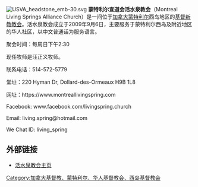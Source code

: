 {{expand|time=2013-10-01T05:47:15+00:00}}
{{refimprove|time=2013-10-01T05:47:15+00:00}}
[[File:USVA_headstone_emb-30.svg|thumb]]
'''蒙特利尔宣道会活水泉教会'''（Montreal Living Springs Alliance Church）是一间位于[[加拿大|加拿大]][[蒙特利尔|蒙特利尔]]西岛地区的[[基督新教|基督新教]][[教会|教会]]。活水泉教会成立于2009年9月6日，主要服务于蒙特利尔西岛及附近地区的华人社区，以中文普通话为服务语言。

聚会时间：每周日下午2:30

现任牧师是汪正义牧师。

联系电话：514-572-5779

堂址：220 Hyman Dr, Dollard-des-Ormeaux  H9B 1L8

网址：https://www.montreallivingspring.com {{Wayback|url=https://www.montreallivingspring.com/ |date=20190503143038 }}

Facebook: www.facebook.com/livingspring.church

Email: living.spring@hotmail.com

We Chat ID: living_spring

==外部链接==
*[https://www.montreallivingspring.com  活水泉教会主页] {{Wayback|url=https://www.montreallivingspring.com/ |date=20190503143038 }}


[[Category:加拿大基督教、蒙特利尔、华人基督教会、西岛基督教会|Category:加拿大基督教、蒙特利尔、华人基督教会、西岛基督教会]]